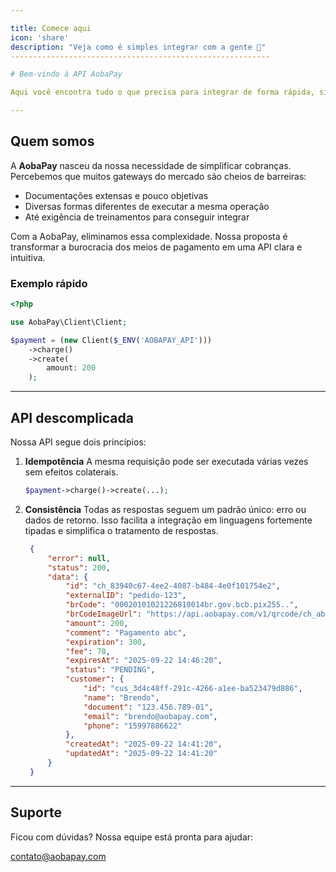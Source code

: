 ```yaml
---

title: Comece aqui
icon: 'share'
description: "Veja como é simples integrar com a gente 🚀"
----------------------------------------------------------

# Bem-vindo à API AobaPay

Aqui você encontra tudo o que precisa para integrar de forma rápida, simples e segura.

---
```


## <Icon icon="Share" type="solid"/> Quem somos

A **AobaPay** nasceu da nossa necessidade de simplificar cobranças.
Percebemos que muitos gateways do mercado são cheios de barreiras:

* Documentações extensas e pouco objetivas
* Diversas formas diferentes de executar a mesma operação
* Até exigência de treinamentos para conseguir integrar

Com a AobaPay, eliminamos essa complexidade. Nossa proposta é transformar a burocracia dos meios de pagamento em uma API clara e intuitiva.

### Exemplo rápido

```php
<?php

use AobaPay\Client\Client;

$payment = (new Client($_ENV('AOBAPAY_API')))
    ->charge()
    ->create(
        amount: 200
    );
```

---

## <Icon icon="laptop" type="solid"/> API descomplicada

Nossa API segue dois princípios:

1. **Idempotência**
   A mesma requisição pode ser executada várias vezes sem efeitos colaterais.

   ```php
   $payment->charge()->create(...);
   ```

2. **Consistência**
   Todas as respostas seguem um padrão único: erro ou dados de retorno.
   Isso facilita a integração em linguagens fortemente tipadas e simplifica o tratamento de respostas.

   ```json
    {
        "error": null,
        "status": 200,
        "data": {
            "id": "ch_83940c67-4ee2-4087-b484-4e0f101754e2",
            "externalID": "pedido-123",
            "brCode": "00020101021226810014br.gov.bcb.pix255..",
            "brCodeImageUrl": "https://api.aobapay.com/v1/qrcode/ch_abb6bc4f-f55d-45ff-8be2-8fdbde0cb8b8",
            "amount": 200,
            "comment": "Pagamento abc",
            "expiration": 300,
            "fee": 78,
            "expiresAt": "2025-09-22 14:46:20",
            "status": "PENDING",
            "customer": {
                "id": "cus_3d4c48ff-291c-4266-a1ee-ba523479d886",
                "name": "Brendo",
                "document": "123.456.789-01",
                "email": "brendo@aobapay.com",
                "phone": "15997886622"
            },
            "createdAt": "2025-09-22 14:41:20",
            "updatedAt": "2025-09-22 14:41:20"
        }
    }
   ```
---

## <Icon icon="cloud" type="solid"/> Suporte

Ficou com dúvidas? Nossa equipe está pronta para ajudar:

<Icon icon="envelope" type="solid"/> [contato@aobapay.com](mailto:contato@aobapay.com)
